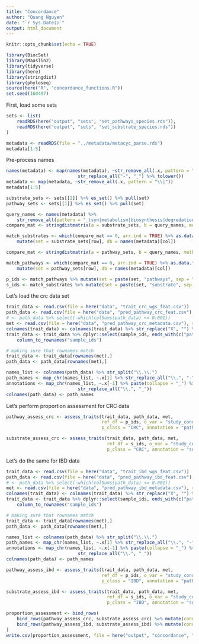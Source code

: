 ```yaml
---
title: "Concordance"
author: "Quang Nguyen"
date: "`r Sys.Date()`"
output: html_document
---
```


```r
knitr::opts_chunk$set(echo = TRUE)
```

```r
library(BiocSet)
library(Maaslin2)
library(tidyverse)
library(here)
library(stringdist)
library(phyloseq)
source(here("R", "concordance_functions.R"))
set.seed(160497)
```


First, load some sets 

```r

sets <- list(
    readRDS(here("output", "sets", "set_pathways_species.rds")), 
    readRDS(here("output", "sets", "set_substrate_species.rds"))
)

metadata <- readRDS(file = "../metadata/metacyc_parse.rds")
metadata[1:5]
```
Pre-process names  

```r
names(metadata) <- map(names(metadata), ~str_remove_all(.x, pattern = "\\|") %>% 
                           str_replace_all("-", "_") %>% tolower())
metadata <- map(metadata, ~str_remove_all(.x, pattern = "\\|"))
metadata[1:5]
```

```r
substrate_sets <- sets[[2]] %>% es_set() %>% pull(set) 
pathway_sets <- sets[[1]] %>% es_set() %>% pull(set)

query_names <- names(metadata) %>% 
    str_remove_all(pattern = "_(syn|metabolism|biosynthesis|degredation|deg)")
compare_mat <- stringdistmatrix(a = substrate_sets, b = query_names, method = "lv")

match_substrates <- which(compare_mat == 0, arr.ind = TRUE) %>% as.data.frame() %>% 
    mutate(set = substrate_sets[row], db = names(metadata)[col])

compare_mat <- stringdistmatrix(a = pathway_sets, b = query_names, method = "lv")

match_pathways <- which(compare_mat == 0, arr.ind = TRUE) %>% as.data.frame() %>% 
    mutate(set = pathway_sets[row], db = names(metadata)[col])

p_ids <- match_pathways %>% mutate(set = paste(set, "pathways", sep = "_")) 
s_ids <- match_substrates %>% mutate(set = paste(set, "substrate", sep = "_")) 

```


Let's load the crc data set  

```r
trait_data <- read.csv(file = here("data", "trait_crc_wgs_feat.csv"))
path_data <- read.csv(file = here("data", "pred_pathway_crc_feat.csv"), row.names = 1)
# <- path_data %>% select(-which(colSums(path_data) <= 0.001))
met <- read.csv(file = here("data", "pred_pathway_crc_metadata.csv"), row.names = 1)
colnames(trait_data) <- colnames(trait_data) %>% str_replace("X", "") %>% str_replace("\\.", "_")
trait_data <- trait_data %>% dplyr::select(sample_ids, ends_with(c("pathways", "substrate"))) %>% 
    column_to_rownames("sample_ids")

# making sure that rownames match
trait_data <- trait_data[rownames(met),]
path_data <- path_data[rownames(met),]

names_list <- colnames(path_data) %>% str_split("\\.\\.")
path_names <- map_chr(names_list, ~.x[1] %>% str_replace_all("\\.", "-"))
annotations <- map_chr(names_list, ~.x[-1] %>% paste(collapse = "_") %>% 
                           str_replace_all("\\.", "_"))
colnames(path_data) <- path_names

```

Let's perform proportion assessment for CRC data 

```r
pathway_assess_crc <- assess_traits(trait_data, path_data, met, 
                                    ref_df = p_ids, o_var = "study_condition", 
                                    p_class = "CRC", annotation = "pathway", metadata = metadata)

substrate_assess_crc <- assess_traits(trait_data, path_data, met, 
                                      ref_df = s_ids, o_var = "study_condition", 
                                      p_class = "CRC", annotation = "substrate", metadata = metadata)
```

Let's do the same for IBD data 

```r
trait_data <- read.csv(file = here("data", "trait_ibd_wgs_feat.csv"))
path_data <- read.csv(file = here("data", "pred_pathway_ibd_feat.csv"), row.names = 1)
# <- path_data %>% select(-which(colSums(path_data) <= 0.001))
met <- read.csv(file = here("data", "pred_pathway_ibd_metadata.csv"), row.names = 1)
colnames(trait_data) <- colnames(trait_data) %>% str_replace("X", "") %>% str_replace("\\.", "_")
trait_data <- trait_data %>% dplyr::select(sample_ids, ends_with(c("pathways", "substrate"))) %>% 
    column_to_rownames("sample_ids")

# making sure that rownames match
trait_data <- trait_data[rownames(met),]
path_data <- path_data[rownames(met),]

names_list <- colnames(path_data) %>% str_split("\\.\\.")
path_names <- map_chr(names_list, ~.x[1] %>% str_replace_all("\\.", "-"))
annotations <- map_chr(names_list, ~.x[-1] %>% paste(collapse = "_") %>% 
                           str_replace_all("\\.", "_"))
colnames(path_data) <- path_names
```


```r
pathway_assess_ibd <- assess_traits(trait_data, path_data, met, 
                                    ref_df = p_ids, o_var = "study_condition", 
                                    p_class = "IBD", annotation = "pathway", metadata = metadata)

substrate_assess_ibd <- assess_traits(trait_data, path_data, met, 
                                      ref_df = s_ids, o_var = "study_condition", 
                                      p_class = "IBD", annotation = "substrate", metadata = metadata)
```


```r
proportion_assessment <- bind_rows(
    bind_rows(pathway_assess_crc, substrate_assess_crc) %>% mutate(condition = "CRC"),
    bind_rows(pathway_assess_ibd, substrate_assess_ibd) %>% mutate(condition = "IBD")
)
write.csv(proportion_assessment, file = here("output", "concordance", "proportion_assessment.csv"))
```














